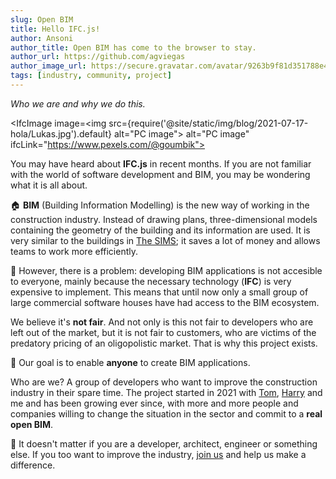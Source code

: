 ```yaml
---
slug: Open BIM
title: Hello IFC.js!
author: Ansoni
author_title: Open BIM has come to the browser to stay.
author_url: https://github.com/agviegas
author_image_url: https://secure.gravatar.com/avatar/9263b9f81d351788e46bc64000c03cb6
tags: [industry, community, project]
---
```


_Who we are and why we do this._

<!--truncate-->


<IfcImage image=<img src={require('@site/static/img/blog/2021-07-17-hola/Lukas.jpg').default} alt="PC image"></img>
 alt="PC image" ifcLink="https://www.pexels.com/@goumbik"></IfcImage>


You may have heard about **IFC.js** in recent months. If you are not familiar with the world of software development and BIM, you may be wondering what it is all about.

🏠 **BIM** (Building Information Modelling) is the new way of working in the construction industry. Instead of drawing plans, three-dimensional models containing the geometry of the building and its information are used. It is very similar to the buildings in [The SIMS](https://www.ea.com/games/the-sims); it saves a lot of money and allows teams to work more efficiently.

💸 However, there is a problem: developing BIM applications is not accesible to everyone, mainly because the necessary technology (**IFC**) is very expensive to implement. This means that until now only a small group of large commercial software houses have had access to the BIM ecosystem.

We believe it's **not fair**. And not only is this not fair to developers who are left out of the market, but it is not fair to customers, who are victims of the predatory pricing of an oligopolistic market. That is why this project exists. 

<IfcCard>
    🤝 Our goal is to enable <b>anyone</b> to create BIM applications.
</IfcCard>

Who are we? A group of developers who want to improve the construction industry in their spare time. The project started in 2021 with [Tom](https://github.com/tomvandig), [Harry](https://github.com/harrycollin) and me and has been growing ever since, with more and more people and companies willing to change the situation in the sector and commit to a **real open BIM**.

🚀 It doesn't matter if you are a developer, architect, engineer or something else. If you too want to improve the industry, [join us](https://discord.gg/FXfyR4XrKT) and help us make a difference.
